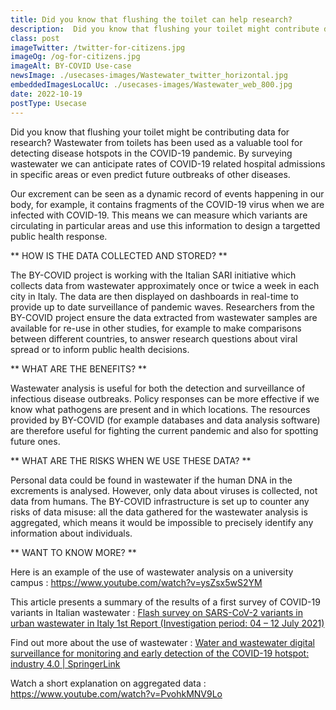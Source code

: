 ```yaml
---
title: Did you know that flushing the toilet can help research?
description:  Did you know that flushing your toilet might contribute data for research?  Wastewater from toilets has been used as a valuable tool for detecting disease hotspots in the COVID-19 pandemic.
class: post
imageTwitter: /twitter-for-citizens.jpg
imageOg: /og-for-citizens.jpg
imageAlt: BY-COVID Use-case
newsImage: ./usecases-images/Wastewater_twitter_horizontal.jpg
embeddedImagesLocalUc: ./usecases-images/Wastewater_web_800.jpg
date: 2022-10-19
postType: Usecase
---
```


Did you know that flushing your toilet might be contributing data for research?  Wastewater from toilets has been used as a valuable tool for detecting disease hotspots in the COVID-19 pandemic. By surveying wastewater we can anticipate rates of COVID-19 related hospital admissions in specific areas or even predict future outbreaks of other diseases.

Our excrement can be seen as a dynamic record of events happening in our body, for example, it contains fragments of the COVID-19 virus when we are infected with COVID-19. This means we can measure which variants are circulating in particular areas and use this information to design a targetted public health response.

** HOW IS THE DATA COLLECTED AND STORED? **

The BY-COVID project is working with the Italian SARI initiative which collects data from wastewater approximately once or twice a week in each city in Italy. The data are then displayed on dashboards in real-time to provide up to date surveillance of pandemic waves. Researchers from the BY-COVID project ensure the data extracted from wastewater samples are available for re-use in other studies, for example to make comparisons between different countries, to answer research questions about viral spread or to inform public health decisions.

** WHAT ARE THE BENEFITS? **

Wastewater analysis is useful for both the detection and surveillance of infectious disease outbreaks. Policy responses can be more effective if we know what pathogens are present and in which locations. The resources provided by BY-COVID (for example databases and data analysis software) are therefore useful for fighting the current pandemic and also for spotting future ones.

** WHAT ARE THE RISKS WHEN WE USE THESE DATA? **

Personal data could be found in wastewater if the human DNA in the excrements is analysed. However, only data about viruses is collected, not data from humans. The BY-COVID infrastructure is set up to counter any risks of data misuse: all the data gathered for the wastewater analysis is aggregated, which means it would be impossible to precisely identify any information about  individuals.
 
** WANT TO KNOW MORE? **

Here is an example of the use of wastewater analysis on a university campus : https://www.youtube.com/watch?v=ysZsx5wS2YM

This article presents a summary of the results of a first survey of COVID-19 variants in Italian wastewater : [Flash survey on SARS-CoV-2 variants in urban wastewater in Italy 1st Report (Investigation period: 04 – 12 July 2021)](https://www.iss.it/documents/20126/0/Flash+survey+SARS-CoV-2+wastewater+Italy+-+July+2021+final+081321.pdf/3476ffae-2b12-e0d3-68d7-552075ea7c0b?t=1631115343133)

Find out more about the use of wastewater : [Water and wastewater digital surveillance for monitoring and early detection of the COVID-19 hotspot: industry 4.0 | SpringerLink](https://link.springer.com/article/10.1007/s13762-022-03982-7)

Watch a short explanation on aggregated data : https://www.youtube.com/watch?v=PvohkMNV9Lo